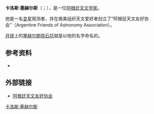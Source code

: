 '''卡洛斯·塞赫尔斯'''（{{lang-es|Carlos Segers}}；{{bd|1900年||1967年|5月1日}}），是一位[[阿根廷|阿根廷]][[天文学家|天文学家]]。

他是一名[[变星|变星]]观测者，并在南美组织天文爱好者创立了“阿根廷天文友好协会”（Argentine Friends of Astronomy Association）。

[[月球|月球]]上的[[塞赫尔斯陨石坑|塞赫尔斯陨石坑]]就是以他的名字命名的。

== 参考资料 ==
* {{cite journal
 | author = Menzel, D. H.; Minnaert, M.; Levin, B.; Dollfus, A.; Bell, B.
 | title=国际天文学联合会17委员会工作组有关月球命名的报告
 | journal=太空科学评论
 | year=1971 | volume=12
 | issue = 2 | pages=136
 | bibcode=1971SSRv...12..136M
 | doi=10.1007/BF00171763 }}

==外部链接==
* [http://www.asaramas.com/ 阿根廷天文友好协会]{{Wayback|url=http://www.asaramas.com/ |date=20150324010928 }}

{{DEFAULTSORT:卡洛斯·塞赫尔斯}}
[[Category:阿根廷天文学家|卡洛斯·塞赫尔斯]]